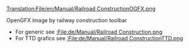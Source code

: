 [[Translation:File/en/Manual/Railroad ConstructionOGFX.png]]

OpenGFX image by railway construction toolbar
*For generic see [[:File:de/Manual/Railroad Construction.png]]
*For TTD grafics see [[:File:de/Manual/Railroad ConstructionTTD.png]]
